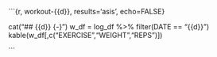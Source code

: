 ```{r, workout-{{d}}, results='asis', echo=FALSE}

cat("## {{d}} {-}")
w_df = log_df %>% filter(DATE == "{{d}}")
kable(w_df[,c("EXERCISE","WEIGHT","REPS")])

```
 
